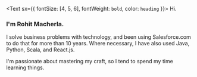 <Text sx={{ fontSize: [4, 5, 6], fontWeight: `bold`, color: `heading` }}>
  Hi.
</Text>

### I'm Rohit Macherla.

I solve business problems with technology, and been using Salesforce.com to do that for more than 10 years. Where necessary, I have also used Java, Python, Scala, and React.js.

I'm passionate about mastering my craft, so I tend to spend my time learning things.
